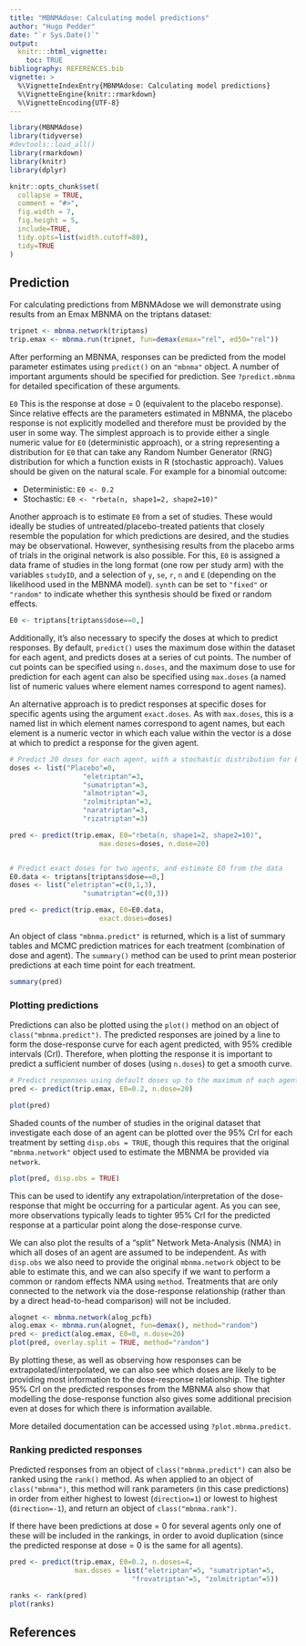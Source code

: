 ```yaml
---
title: "MBNMAdose: Calculating model predictions"
author: "Hugo Pedder"
date: "`r Sys.Date()`"
output:
  knitr:::html_vignette:
    toc: TRUE
bibliography: REFERENCES.bib
vignette: >
  %\VignetteIndexEntry{MBNMAdose: Calculating model predictions}
  %\VignetteEngine{knitr::rmarkdown}
  %\VignetteEncoding{UTF-8}
---
```


```r
library(MBNMAdose)
library(tidyverse)
#devtools::load_all()
library(rmarkdown)
library(knitr)
library(dplyr)

knitr::opts_chunk$set(
  collapse = TRUE,
  comment = "#>",
  fig.width = 7,
  fig.height = 5,
  include=TRUE,
  tidy.opts=list(width.cutoff=80),
  tidy=TRUE
)
```

## Prediction

For calculating predictions from MBNMAdose we will demonstrate using
results from an Emax MBNMA on the triptans dataset:

```r
tripnet <- mbnma.network(triptans)
trip.emax <- mbnma.run(tripnet, fun=demax(emax="rel", ed50="rel")) 
```

After performing an MBNMA, responses can be predicted from the model
parameter estimates using `predict()` on an `"mbnma"` object. A number
of important arguments should be specified for prediction. See
`?predict.mbnma` for detailed specification of these arguments.

`E0` This is the response at dose = 0 (equivalent to the placebo
response). Since relative effects are the parameters estimated in MBNMA,
the placebo response is not explicitly modelled and therefore must be
provided by the user in some way. The simplest approach is to provide
either a single numeric value for `E0` (deterministic approach), or a
string representing a distribution for `E0` that can take any Random
Number Generator (RNG) distribution for which a function exists in R
(stochastic approach). Values should be given on the natural scale. For
example for a binomial outcome:

-   Deterministic: `E0 <- 0.2`
-   Stochastic: `E0 <- "rbeta(n, shape1=2, shape2=10)"`

Another approach is to estimate `E0` from a set of studies. These would
ideally be studies of untreated/placebo-treated patients that closely
resemble the population for which predictions are desired, and the
studies may be observational. However, synthesising results from the
placebo arms of trials in the original network is also possible. For
this, `E0` is assigned a data frame of studies in the long format (one
row per study arm) with the variables `studyID`, and a selection of `y`,
`se`, `r`, `n` and `E` (depending on the likelihood used in the MBNMA
model). `synth` can be set to `"fixed"` or `"random"` to indicate
whether this synthesis should be fixed or random effects.

```r
E0 <- triptans[triptans$dose==0,]
```

Additionally, it's also necessary to specify the doses at which to
predict responses. By default, `predict()` uses the maximum dose within
the dataset for each agent, and predicts doses at a series of cut
points. The number of cut points can be specified using `n.doses`, and
the maximum dose to use for prediction for each agent can also be
specified using `max.doses` (a named list of numeric values where
element names correspond to agent names).

An alternative approach is to predict responses at specific doses for
specific agents using the argument `exact.doses`. As with `max.doses`,
this is a named list in which element names correspond to agent names,
but each element is a numeric vector in which each value within the
vector is a dose at which to predict a response for the given agent.

```r
# Predict 20 doses for each agent, with a stochastic distribution for E0
doses <- list("Placebo"=0, 
                  "eletriptan"=3,
                  "sumatriptan"=3,
                  "almotriptan"=3,
                  "zolmitriptan"=3,
                  "naratriptan"=3,
                  "rizatriptan"=3)

pred <- predict(trip.emax, E0="rbeta(n, shape1=2, shape2=10)",
                      max.doses=doses, n.dose=20)


# Predict exact doses for two agents, and estimate E0 from the data
E0.data <- triptans[triptans$dose==0,]
doses <- list("eletriptan"=c(0,1,3),
                  "sumatriptan"=c(0,3))
```

```r
pred <- predict(trip.emax, E0=E0.data,
                      exact.doses=doses)
```

An object of class `"mbnma.predict"` is returned, which is a list of
summary tables and MCMC prediction matrices for each treatment
(combination of dose and agent). The `summary()` method can be used to
print mean posterior predictions at each time point for each treatment.

```r
summary(pred)
```

### Plotting predictions

Predictions can also be plotted using the `plot()` method on an
object of `class("mbnma.predict")`. The predicted responses are joined
by a line to form the dose-response curve for each agent predicted, with
95% credible intervals (CrI). Therefore, when plotting the response it
is important to predict a sufficient number of doses (using `n.doses`)
to get a smooth curve.

```r
# Predict responses using default doses up to the maximum of each agent in the dataset
pred <- predict(trip.emax, E0=0.2, n.dose=20)

plot(pred)
```

Shaded counts of the number of studies in the original dataset that
investigate each dose of an agent can be plotted over the 95% CrI for
each treatment by setting `disp.obs = TRUE`, though this requires that
the original `"mbnma.network"` object used to estimate the MBNMA be
provided via `network`.

```r
plot(pred, disp.obs = TRUE)
```

This can be used to identify any extrapolation/interpretation of the
dose-response that might be occurring for a particular agent. As you can
see, more observations typically leads to tighter 95% CrI for the
predicted response at a particular point along the dose-response curve.

We can also plot the results of a "split" Network Meta-Analysis (NMA) in
which all doses of an agent are assumed to be independent. As with
`disp.obs` we also need to provide the original `mbnma.network` object
to be able to estimate this, and we can also specify if we want to
perform a common or random effects NMA using `method`. Treatments that
are only connected to the network via the dose-response relationship
(rather than by a direct head-to-head comparison) will not be included.

```r
alognet <- mbnma.network(alog_pcfb)
alog.emax <- mbnma.run(alognet, fun=demax(), method="random")
pred <- predict(alog.emax, E0=0, n.dose=20)
plot(pred, overlay.split = TRUE, method="random")
```

By plotting these, as well as observing how responses can be
extrapolated/interpolated, we can also see which doses are likely to be
providing most information to the dose-response relationship. The
tighter 95% CrI on the predicted responses from the MBNMA also show that
modelling the dose-response function also gives some additional
precision even at doses for which there is information available.

More detailed documentation can be accessed using `?plot.mbnma.predict`.

### Ranking predicted responses

Predicted responses from an object of `class("mbnma.predict")` can also
be ranked using the `rank()` method. As when applied to an object of
`class("mbnma")`, this method will rank parameters (in this case
predictions) in order from either highest to lowest (`direction=1`) or
lowest to highest (`direction=-1`), and return an object of
`class("mbnma.rank")`.

If there have been predictions at dose = 0 for several agents only one
of these will be included in the rankings, in order to avoid duplication
(since the predicted response at dose = 0 is the same for all agents).

```r
pred <- predict(trip.emax, E0=0.2, n.doses=4,
                max.doses = list("eletriptan"=5, "sumatriptan"=5, 
                              "frovatriptan"=5, "zolmitriptan"=5))

ranks <- rank(pred)
plot(ranks)
```


## References
